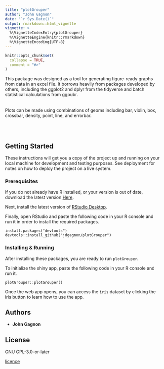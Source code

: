 ```yaml
---
title: "plotGrouper"
author: "John Gagnon"
date: "`r Sys.Date()`"
output: rmarkdown::html_vignette
vignette: >
  %\VignetteIndexEntry{plotGrouper}
  %\VignetteEngine{knitr::rmarkdown}
  %\VignetteEncoding{UTF-8}
---
```


```r
knitr::opts_chunk$set(
  collapse = TRUE,
  comment = "#>"
)
```

This package was designed as a tool for generating figure-ready graphs from data in an excel file. It borrows heavily from packages developed by others, including the ggplot2 and dplyr from the tidyverse and batch statistical calculations from ggpubr.
<br><br><br>
Plots can be made using combinations of geoms including bar, violin, box, crossbar, density, point, line, and errorbar.

<br><br>

## Getting Started

These instructions will get you a copy of the project up and running on your local machine for development and testing purposes. See deployment for notes on how to deploy the project on a live system.

### Prerequisites

If you do not already have R installed, or your version is out of date, download the latest version [Here](https://cran.r-project.org). 



Next, install the latest version of [RStudio Desktop](https://www.rstudio.com/products/rstudio/#Desktop).

Finally, open RStudio and paste the following code in your R console and run it in order to install the required packages.

```
install.packages("devtools")
devtools::install_github("jdgagnon/plotGrouper")
```

### Installing & Running

After installing these packages, you are ready to run `plotGrouper`.

To initialize the shiny app, paste the following code in your R console and run it.

```
plotGrouper::plotGrouper()
```

Once the web app opens, you can access the `iris` dataset by clicking the iris button to learn how to use the app.


## Authors

* **John Gagnon**

## License

GNU GPL-3.0-or-later

[licence](https://www.gnu.org/licenses/gpl.txt)
